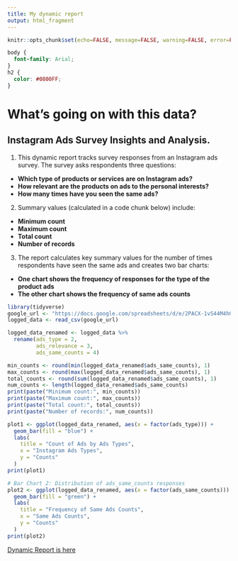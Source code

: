 ```yaml
---
title: My dynamic report
output: html_fragment
---
```


```r
knitr::opts_chunk$set(echo=FALSE, message=FALSE, warning=FALSE, error=FALSE)

```

```css
body {
  font-family: Arial;
}
h2 {
  color: #0800FF;
}
```

# What's going on with this data?
## Instagram Ads Survey Insights and Analysis. 
1. This dynamic report tracks survey responses from an Instagram ads survey. The survey asks respondents three questions: 
- **Which type of products or services are on Instagram ads?**  
- **How relevant are the products on ads to the personal interests?**  
- **How many times have you seen the same ads?**  

2. Summary values (calculated in a code chunk below) include:  
- **Minimum count**   
- **Maximum count**   
- **Total count**   
- **Number of records**     

3. The report calculates key summary values for the number of times respondents have seen the same ads and creates two bar charts:  
- **One chart shows the frequency of responses for the type of the product ads**  
- **The other chart shows the frequency of same ads counts**   


```r
library(tidyverse)
google_url <- "https://docs.google.com/spreadsheets/d/e/2PACX-1vS44M4hGnJWmtP5lR9MwR4CFErRXUqQUu2Zqga9JhcLOUNS_5_Q876kZCDUX6PhTcWbWtsgn5MAg0eN/pub?output=csv"
logged_data <- read_csv(google_url)

logged_data_renamed <- logged_data %>%
  rename(ads_type = 2,
         ads_relevance = 3,
         ads_same_counts = 4)

min_counts <- round(min(logged_data_renamed$ads_same_counts), 1)
max_counts <- round(max(logged_data_renamed$ads_same_counts), 1)
total_counts <- round(sum(logged_data_renamed$ads_same_counts), 1)
num_counts <- length(logged_data_renamed$ads_same_counts)
print(paste("Minimum count:", min_counts))
print(paste("Maximum count:", max_counts))
print(paste("Total count:", total_counts))
print(paste("Number of records:", num_counts))

plot1 <- ggplot(logged_data_renamed, aes(x = factor(ads_type))) +
  geom_bar(fill = "blue") +
  labs(
    title = "Count of Ads by Ads Types",
    x = "Instagram Ads Types",
    y = "Counts"
  )
print(plot1)

# Bar Chart 2: Distribution of ads_same_counts responses
plot2 <- ggplot(logged_data_renamed, aes(x = factor(ads_same_counts))) +
  geom_bar(fill = "green") +
  labs(
    title = "Frequency of Same Ads Counts",
    x = "Same Ads Counts",
    y = "Counts"
  )
print(plot2)

```

[Dynamic Report is here](https://differndeeper.github.io/stats220/)
